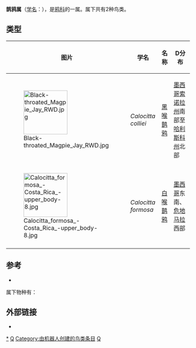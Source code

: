 {{Automatic Taxobox
| taxon = Calocitta
| authority = [[乔治·罗伯特·格雷|G. R. Gray]], 1841
| subdivision_ranks = [[物种|种]]
| subdivision = 见正文
}}

'''鹊鸦属'''（[[学名|学名]]：{{lang|la|''Calocitta''}}），是[[鸦科|鸦科]]的一属。属下共有2种鸟类。

== 类型 ==
{| class="wikitable"
|-
! 图片 !! 学名 !! 名称!! D分布
|-
|[[File:Black-throated_Magpie_Jay_RWD.jpg|120px]] || ''Calocitta colliei'' || [[黑喉鹊鸦|黑喉鹊鸦]] || [[墨西哥|墨西哥]][[索诺拉州|索诺拉州]]南部至[[哈利斯科州|哈利斯科州]]北部
|-
|[[File:Calocitta_formosa_-Costa_Rica_-upper_body-8.jpg|120px]] || ''Calocitta formosa'' || [[白喉鹊鸦|白喉鹊鸦]] || [[墨西哥|墨西哥]]东南、[[危地马拉|危地马拉]]西部
|-
|}

== 参考 ==
*{{ITIS |id=557472 |taxon=Calocitta|accessdate=15 July 2010}}
属下物种有：

==外部链接==
* {{Commonscat-inline|Calocitta|''Calocitta''}}
{{Corvidae|3}}
{{Taxonbar|from=Q1991429}}

[[Category:鹊鸦属|*]]
[[Category:鸦科|Q]]
[[Category:由机器人创建的鸟类条目|Category:由机器人创建的鸟类条目]]
[[Category:_1841年描述的分类群|Q]]